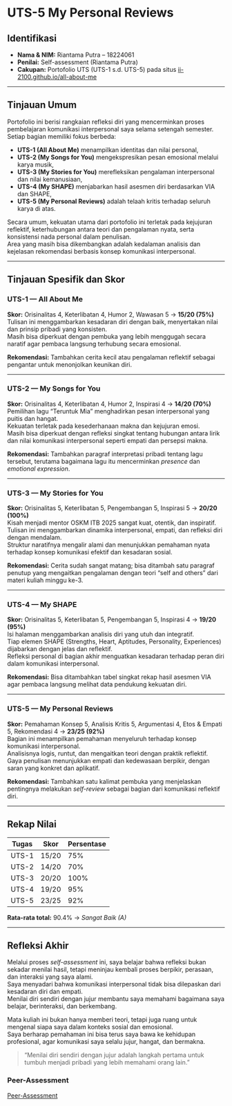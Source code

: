 # UTS-5 My Personal Reviews
## Identifikasi

- **Nama & NIM:** Riantama Putra – 18224061  
- **Penilai:** Self-assessment (Riantama Putra)  
- **Cakupan:** Portofolio UTS (UTS-1 s.d. UTS-5) pada situs [ii-2100.github.io/all-about-me](https://veinsan.github.io/all-about-me/)

---

## Tinjauan Umum

Portofolio ini berisi rangkaian refleksi diri yang mencerminkan proses pembelajaran komunikasi interpersonal saya selama setengah semester.  
Setiap bagian memiliki fokus berbeda:

- **UTS-1 (All About Me)** menampilkan identitas dan nilai personal,  
- **UTS-2 (My Songs for You)** mengekspresikan pesan emosional melalui karya musik,  
- **UTS-3 (My Stories for You)** merefleksikan pengalaman interpersonal dan nilai kemanusiaan,  
- **UTS-4 (My SHAPE)** menjabarkan hasil asesmen diri berdasarkan VIA dan SHAPE,  
- **UTS-5 (My Personal Reviews)** adalah telaah kritis terhadap seluruh karya di atas.

Secara umum, kekuatan utama dari portofolio ini terletak pada kejujuran reflektif, keterhubungan antara teori dan pengalaman nyata, serta konsistensi nada personal dalam penulisan.  
Area yang masih bisa dikembangkan adalah kedalaman analisis dan kejelasan rekomendasi berbasis konsep komunikasi interpersonal.

---

## Tinjauan Spesifik dan Skor

### UTS-1 — All About Me

**Skor:** Orisinalitas 4, Keterlibatan 4, Humor 2, Wawasan 5 → **15/20 (75%)**  
Tulisan ini menggambarkan kesadaran diri dengan baik, menyertakan nilai dan prinsip pribadi yang konsisten.  
Masih bisa diperkuat dengan pembuka yang lebih menggugah secara naratif agar pembaca langsung terhubung secara emosional.  

**Rekomendasi:** Tambahkan cerita kecil atau pengalaman reflektif sebagai pengantar untuk menonjolkan keunikan diri.

---

### UTS-2 — My Songs for You

**Skor:** Orisinalitas 4, Keterlibatan 4, Humor 2, Inspirasi 4 → **14/20 (70%)**  
Pemilihan lagu “Teruntuk Mia” menghadirkan pesan interpersonal yang puitis dan hangat.  
Kekuatan terletak pada kesederhanaan makna dan kejujuran emosi.  
Masih bisa diperkuat dengan refleksi singkat tentang hubungan antara lirik dan nilai komunikasi interpersonal seperti empati dan persepsi makna.

**Rekomendasi:** Tambahkan paragraf interpretasi pribadi tentang lagu tersebut, terutama bagaimana lagu itu mencerminkan *presence* dan *emotional expression*.

---

### UTS-3 — My Stories for You

**Skor:** Orisinalitas 5, Keterlibatan 5, Pengembangan 5, Inspirasi 5 → **20/20 (100%)**  
Kisah menjadi mentor OSKM ITB 2025 sangat kuat, otentik, dan inspiratif.  
Tulisan ini menggambarkan dinamika interpersonal, empati, dan refleksi diri dengan mendalam.  
Struktur naratifnya mengalir alami dan menunjukkan pemahaman nyata terhadap konsep komunikasi efektif dan kesadaran sosial.

**Rekomendasi:** Cerita sudah sangat matang; bisa ditambah satu paragraf penutup yang mengaitkan pengalaman dengan teori “self and others” dari materi kuliah minggu ke-3.

---

### UTS-4 — My SHAPE

**Skor:** Orisinalitas 5, Keterlibatan 5, Pengembangan 5, Inspirasi 4 → **19/20 (95%)**  
Isi halaman menggambarkan analisis diri yang utuh dan integratif.  
Tiap elemen SHAPE (Strengths, Heart, Aptitudes, Personality, Experiences) dijabarkan dengan jelas dan reflektif.  
Refleksi personal di bagian akhir menguatkan kesadaran terhadap peran diri dalam komunikasi interpersonal.

**Rekomendasi:** Bisa ditambahkan tabel singkat rekap hasil asesmen VIA agar pembaca langsung melihat data pendukung kekuatan diri.

---

### UTS-5 — My Personal Reviews

**Skor:** Pemahaman Konsep 5, Analisis Kritis 5, Argumentasi 4, Etos & Empati 5, Rekomendasi 4 → **23/25 (92%)**  
Bagian ini menampilkan pemahaman menyeluruh terhadap konsep komunikasi interpersonal.  
Analisisnya logis, runtut, dan mengaitkan teori dengan praktik reflektif.  
Gaya penulisan menunjukkan empati dan kedewasaan berpikir, dengan saran yang konkret dan aplikatif.

**Rekomendasi:** Tambahkan satu kalimat pembuka yang menjelaskan pentingnya melakukan *self-review* sebagai bagian dari komunikasi reflektif diri.

---

## Rekap Nilai

| Tugas | Skor | Persentase |
|-------|-------|------------|
| UTS-1 | 15/20 | 75% |
| UTS-2 | 14/20 | 70% |
| UTS-3 | 20/20 | 100% |
| UTS-4 | 19/20 | 95% |
| UTS-5 | 23/25 | 92% |

**Rata-rata total:** 90.4% → *Sangat Baik (A)*

---

## Refleksi Akhir

Melalui proses *self-assessment* ini, saya belajar bahwa refleksi bukan sekadar menilai hasil, tetapi meninjau kembali proses berpikir, perasaan, dan interaksi yang saya alami.  
Saya menyadari bahwa komunikasi interpersonal tidak bisa dilepaskan dari kesadaran diri dan empati.  
Menilai diri sendiri dengan jujur membantu saya memahami bagaimana saya belajar, berinteraksi, dan berkembang.  

Mata kuliah ini bukan hanya memberi teori, tetapi juga ruang untuk mengenal siapa saya dalam konteks sosial dan emosional.  
Saya berharap pemahaman ini bisa terus saya bawa ke kehidupan profesional, agar komunikasi saya selalu jujur, hangat, dan bermakna.

> “Menilai diri sendiri dengan jujur adalah langkah pertama untuk tumbuh menjadi pribadi yang lebih memahami orang lain.”

### Peer-Assessment
[Peer-Assessment](https://docs.google.com/spreadsheets/d/1UiFxWNRK7v1ohJq6DCaje5nHoWB7jut5/edit?usp=sharing&ouid=112370954993636329950&rtpof=true&sd=true)